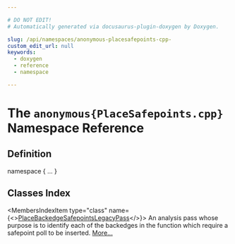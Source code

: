 ```yaml
---

# DO NOT EDIT!
# Automatically generated via docusaurus-plugin-doxygen by Doxygen.

slug: /api/namespaces/anonymous-placesafepoints-cpp-
custom_edit_url: null
keywords:
  - doxygen
  - reference
  - namespace

---
```





# The `anonymous{PlaceSafepoints.cpp}` Namespace Reference

<DoxygenPage pluginConfig={pluginConfig}>



## Definition

<CodeBlock>namespace &#123; ... &#125;</CodeBlock>

## Classes Index

<MembersIndex>

<MembersIndexItem
  type="class"
  name={<><a href="/docs/api/classes/anonymous-namespace-placesafepoints-cpp-/placebackedgesafepointslegacypass">PlaceBackedgeSafepointsLegacyPass</a></>}>
An analysis pass whose purpose is to identify each of the backedges in the function which require a safepoint poll to be inserted. <a href="/docs/api/classes/anonymous-namespace-placesafepoints-cpp-/placebackedgesafepointslegacypass/#details">More...</a>
</MembersIndexItem>

</MembersIndex>


</DoxygenPage>
